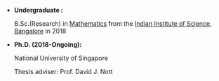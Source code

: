 * __Undergraduate :__

  B.Sc.(Research) in [Mathematics](http://www.math.iisc.ac.in/) from the [Indian Institute of Science, Bangalore](https://www.iisc.ac.in/) in 2018

* __Ph.D. (2018-Ongoing): __

  National University of Singapore

  Thesis adviser: Prof. David J. Nott